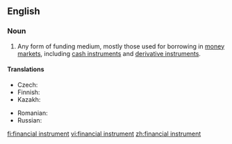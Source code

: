 ==English==
{{wikipedia}}

===Noun===
{{en-noun|head=[[financial]] [[instrument]]}}

# {{context|finance|lang=en}} Any form of funding medium, mostly those used for borrowing in [[money market]]s, including [[cash instrument]]s and [[derivative instrument]]s.

====Translations====
{{trans-top|instrument for borrowing}}
* Czech: {{t|cs|finanční nástroj|m}}
* Finnish: {{t+|fi|rahoitusinstrumentti}}
* Kazakh: {{t|kk|қаржы құралы|sc=Cyrl}}
{{trans-mid}}
* Romanian: {{t|ro|instrument financiar|n}}
* Russian: {{t|ru|фина́нсовый инструме́нт|sc=Cyrl}}
{{trans-bottom}}

[[fi:financial instrument]]
[[vi:financial instrument]]
[[zh:financial instrument]]